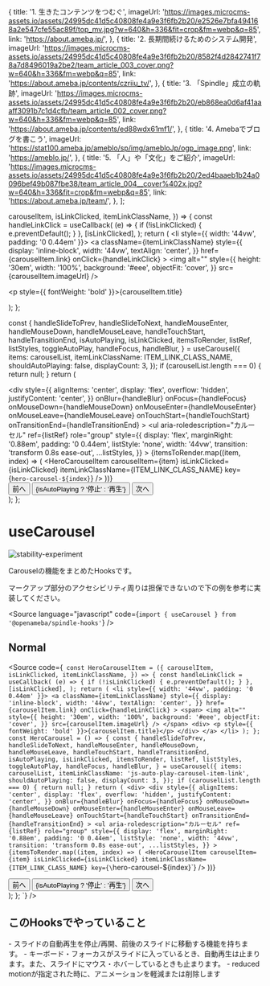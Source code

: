 

  {
    title: '1. 生きたコンテンツをつむぐ',
    imageUrl:
      'https://images.microcms-assets.io/assets/24995dc41d5c40808fe4a9e3f6fb2b20/e2526e7bfa494168a2e547cfe55ac89f/top_mv.jpg?w=640&h=336&fit=crop&fm=webp&q=85',
    link: 'https://about.ameba.jp/',
  },
  {
    title: '2. 長期間続けるためのシステム開発',
    imageUrl:
      'https://images.microcms-assets.io/assets/24995dc41d5c40808fe4a9e3f6fb2b20/8582f4d2842741f78a7d8496019a2be2/team_article_003_cover.png?w=640&h=336&fm=webp&q=85',
    link: 'https://about.ameba.jp/contents/czriiu_tv/',
  },
  {
    title: '3. 「Spindle」成立の軌跡',
    imageUrl:
      'https://images.microcms-assets.io/assets/24995dc41d5c40808fe4a9e3f6fb2b20/eb868ea0d6af41aaaff3091b7c1d4cfb/team_article_002_cover.png?w=640&h=336&fm=webp&q=85',
    link: 'https://about.ameba.jp/contents/ed88wdx61mf1/',
  },
  {
    title: '4. Amebaでブログを書こう',
    imageUrl: 'https://stat100.ameba.jp/ameblo/sp/img/amebloJp/ogp_image.png',
    link: 'https://ameblo.jp/',
  },
  {
    title: '5. 「人」や「文化」をご紹介',
    imageUrl:
      'https://images.microcms-assets.io/assets/24995dc41d5c40808fe4a9e3f6fb2b20/2ed4baaeb1b24a0096bef49b087fbe38/team_article_004__cover%402x.jpg?w=640&h=336&fit=crop&fm=webp&q=85',
    link: 'https://about.ameba.jp/team/',
  },
];

  carouselItem,
  isLinkClicked,
  itemLinkClassName,
}) => {
  const handleLinkClick = useCallback(
    (e) => {
      if (!isLinkClicked) {
        e.preventDefault();
      }
    },
    [isLinkClicked],
  );
  return (
    <li style={{ width: '44vw', padding: '0 0.44em' }}>
      <a
        className={itemLinkClassName}
        style={{
          display: 'inline-block',
          width: '44vw',
          textAlign: 'center',
        }}
        href={carouselItem.link}
        onClick={handleLinkClick}
      >
        <span>
          <img
            alt=""
            style={{
              height: '30em',
              width: '100%',
              background: '#eee',
              objectFit: 'cover',
            }}
            src={carouselItem.imageUrl}
          />
        </span>
        <div>
          <p style={{ fontWeight: 'bold' }}>{carouselItem.title}</p>
        </div>
      </a>
    </li>
  );
};

  const {
    handleSlideToPrev,
    handleSlideToNext,
    handleMouseEnter,
    handleMouseDown,
    handleMouseLeave,
    handleTouchStart,
    handleTransitionEnd,
    isAutoPlaying,
    isLinkClicked,
    itemsToRender,
    listRef,
    listStyles,
    toggleAutoPlay,
    handleFocus,
    handleBlur,
  } = useCarousel({
    items: carouselList,
    itemLinkClassName: ITEM_LINK_CLASS_NAME,
    shouldAutoPlaying: false,
    displayCount: 3,
  });
  if (carouselList.length === 0) {
    return null;
  }
  return (
    <div>
      <div
        style={{
          alignItems: 'center',
          display: 'flex',
          overflow: 'hidden',
          justifyContent: 'center',
        }}
        onBlur={handleBlur}
        onFocus={handleFocus}
        onMouseDown={handleMouseDown}
        onMouseEnter={handleMouseEnter}
        onMouseLeave={handleMouseLeave}
        onTouchStart={handleTouchStart}
        onTransitionEnd={handleTransitionEnd}
      >
        <ul
          aria-roledescription="カルーセル"
          ref={listRef}
          role="group"
          style={{
            display: 'flex',
            marginRight: '0.88em',
            padding: '0 0.44em',
            listStyle: 'none',
            width: '44vw',
            transition: 'transform 0.8s ease-out',
            ...listStyles,
          }}
        >
          {itemsToRender.map((item, index) => (
            <HeroCarouselItem
              carouselItem={item}
              isLinkClicked={isLinkClicked}
              itemLinkClassName={ITEM_LINK_CLASS_NAME}
              key={`hero-carousel-${index}`}
            />
          ))}
        </ul>
      </div>
      <div>
        <button
          type="button"
          onClick={handleSlideToPrev}
        >
          前へ
        </button>
        <button
          type="button"
          onClick={toggleAutoPlay}
        >
          {isAutoPlaying ? '停止' : '再生'}
        </button>
        <button
          type="button"
          onClick={handleSlideToNext}
        >
          次へ
        </button>
      </div>
    </div>
  );
};

# useCarousel

<Meta title="useCarousel" component={HeroCarousel} />

![stability-experiment](https://img.shields.io/badge/stability-experiment-red.svg)

<Description>Carouselの機能をまとめたHooksです。</Description>

<Description>
  マークアップ部分のアクセシビリティ周りは担保できないので下の例を参考に実装してください。
</Description>

<Source
  language="javascript"
  code={`import { useCarousel } from '@openameba/spindle-hooks'`}
/>

## Normal

<Preview withSource="open">
  <Story name="Normal">
    <HeroCarousel />
  </Story>
</Preview>

<Source
  code={`
const HeroCarouselItem = ({
  carouselItem,
  isLinkClicked,
  itemLinkClassName,
}) => {
  const handleLinkClick = useCallback(
    (e) => {
      if (!isLinkClicked) {
        e.preventDefault();
      }
    },
    [isLinkClicked],
  );
  return (
    <li style={{ width: '44vw', padding: '0 0.44em' }}>
      <a
        className={itemLinkClassName}
        style={{
          display: 'inline-block',
          width: '44vw',
          textAlign: 'center',
        }}
        href={carouselItem.link}
        onClick={handleLinkClick}
      >
        <span>
          <img
            alt=""
            style={{
              height: '30em',
              width: '100%',
              background: '#eee',
              objectFit: 'cover',
            }}
            src={carouselItem.imageUrl}
          />
        </span>
        <div>
          <p style={{ fontWeight: 'bold' }}>{carouselItem.title}</p>
        </div>
      </a>
    </li>
  );
};
const HeroCarousel = () => {
  const {
    handleSlideToPrev,
    handleSlideToNext,
    handleMouseEnter,
    handleMouseDown,
    handleMouseLeave,
    handleTouchStart,
    handleTransitionEnd,
    isAutoPlaying,
    isLinkClicked,
    itemsToRender,
    listRef,
    listStyles,
    toggleAutoPlay,
    handleFocus,
    handleBlur,
  } = useCarousel({
    items: carouselList,
    itemLinkClassName: 'js-auto-play-carousel-item-link',
    shouldAutoPlaying: false,
    displayCount: 3,
  });
  if (carouselList.length === 0) {
    return null;
  }
  return (
    <div>
      <div
        style={{
          alignItems: 'center',
          display: 'flex',
          overflow: 'hidden',
          justifyContent: 'center',
        }}
        onBlur={handleBlur}
        onFocus={handleFocus}
        onMouseDown={handleMouseDown}
        onMouseEnter={handleMouseEnter}
        onMouseLeave={handleMouseLeave}
        onTouchStart={handleTouchStart}
        onTransitionEnd={handleTransitionEnd}
      >
        <ul
          aria-roledescription="カルーセル"
          ref={listRef}
          role="group"
          style={{
            display: 'flex',
            marginRight: '0.88em',
            padding: '0 0.44em',
            listStyle: 'none',
            width: '44vw',
            transition: 'transform 0.8s ease-out',
            ...listStyles,
          }}
        >
          {itemsToRender.map((item, index) => (
            <HeroCarouselItem
              carouselItem={item}
              isLinkClicked={isLinkClicked}
              itemLinkClassName={ITEM_LINK_CLASS_NAME}
              key={\`hero-carousel-\${index}\`}
            />
          ))}
        </ul>
      </div>
      <div>
        <button
          type="button"
          onClick={handleSlideToPrev}
        >
          前へ
        </button>
        <button
          type="button"
          onClick={toggleAutoPlay}
        >
          {isAutoPlaying ? '停止' : '再生'}
        </button>
        <button
          type="button"
          onClick={handleSlideToNext}
        >
          次へ
        </button>
      </div>
    </div>
  );
};
  `}
/>

## このHooksでやっていること

<Description>
  - スライドの自動再生を停止/再開、前後のスライドに移動する機能を持ちます。
</Description>
<Description>
  - キーボード・フォーカスがスライドに入っているとき、自動再生は止まります。また、スライドにマウス・ホバーしているときも止まります。
</Description>
<Description>
  - reduced motionが指定された時に、アニメーションを軽減または削除します
</Description>
